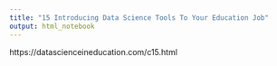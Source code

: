 ```yaml
---
title: "15 Introducing Data Science Tools To Your Education Job"
output: html_notebook
---
```


https://datascienceineducation.com/c15.html